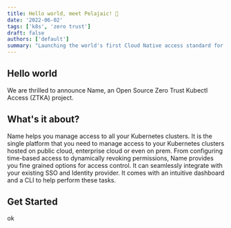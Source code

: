 ```yaml
---
title: Hello world, meet Pelajaic! 🎉
date: '2022-06-02'
tags: ['k8s', 'zero trust']
draft: false
authors: ['default']
summary: "Launching the world's first Cloud Native access standard for Kubernetes and kubectl"
---
```


## Hello world

We are thrilled to announce Name, an Open Source Zero Trust Kubectl Access (ZTKA) project.

## What's it about?

Name helps you manage access to all your Kubernetes clusters.
It is the single platform that you need to manage access to your Kubernetes clusters hosted on public cloud, enterprise cloud or even on prem. From configuring time-based access to dynamically revoking permissions, Name provides you fine grained options for access control.
It can seamlessly integrate with your existing SSO and Identity provider. It comes with an intuitive dashboard and a CLI to help perform these tasks.

## Get Started

ok
